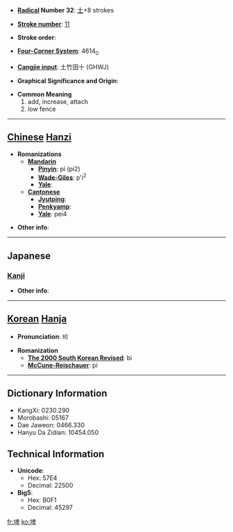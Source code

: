 * '''[[Wiktionary:Chinese radical index| Radical]] Number 32''': [[Wiktionary:Chinese radical index 土|土]]+8 strokes

* '''[[Wiktionary:Chinese total strokes index|Stroke number]]''': [[Wiktionary:Chinese total strokes index 11|11]]

* '''Stroke order''': 

* '''[[Wiktionary:Chinese four corner index|Four-Corner System]]''': 4614<sub>0</sub>

* '''[[Wiktionary:Chinese Cangjie index|Cangjie input]]''': 土竹田十 (GHWJ)

* '''Graphical Significance and Origin''': 

* '''Common Meaning'''
*#add, increase, attach
*# low fence


----

== [[Chinese]] [[Hanzi]] ==

* '''Romanizations'''
** '''[[Mandarin]]'''
*** '''[[Pinyin]]''': pí (pi2)
*** '''[[Wade-Giles]]''': p'i<sup>2</sup>
*** '''[[Yale]]''': 
** '''[[Cantonese]]'''
*** '''[[Jyutping]]''':
*** '''[[Penkyamp]]''': 
*** '''[[Yale]]''': pei4

* '''Other info''': 

----

==Japanese==
===[[Kanji]]===
{{kanji|on readings=[[ひ]] (hi), [[び]] (bi), [[へい]] (hei)
|kun readings=[[ます]] (masu), [[あたへる]] (ataheru), [[たすける]] (tasukeru), [[ひくいひめがき]] (hikuihimegaki)
}}

* '''Other info''':  

----

== [[Korean]] [[Hanja]] ==

* '''Pronunciation''': 비

* '''Romanization'''
** '''[[The 2000 South Korean Revised Romanization|The 2000 South Korean Revised]]''': bi
** '''[[McCune-Reischauer]]''': pi

----

== Dictionary Information ==

* KangXi: 0230.290
* Morobashi: 05167
* Dae Jaweon: 0466.330
* Hanyu Da Zidian: 10454.050

== Technical Information ==

* '''Unicode''':
** Hex: 57E4
** Decimal: 22500
* '''Big5''':
** Hex: B0F1
** Decimal: 45297

[[fr:埤]]
[[ko:埤]]
